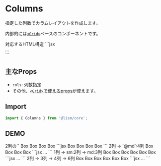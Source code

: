 
# Columns

指定した列数でカラムレイアウトを作成します。

内部的には[`<Grid>`](/docs/components/Grid)ベースのコンポーネントです。

<Demo>
	<Demo.Title>対応するHTML構造</Demo.Title>
	<Demo.Code>
	```jsx
	<div class="l--columns" style="--gtc:{cols}">...</div>
	```
	</Demo.Code>
</Demo>


## 主なProps
- `cols`: 列数指定
- その他、[`<Grid>`で使えるprops](/docs/components/Grid#props)が使えます。

## Import

```js
import { Columns } from '@lism/core';
```

## DEMO

<Demo className="has--box-guide">
	<Demo.Title>
		2列の`<Columns>`
	</Demo.Title>
	<Demo.Preview resize p={15}>
		<Columns cols={2} gap={20} className='has:itemGuide'>
			<Box bgc="pale" p="box">Box</Box>
			<Box bgc="pale" p="box">Box</Box>
			<Box bgc="pale" p="box">Box</Box>
			<Box bgc="pale" p="box">Box</Box>
		</Columns>
	</Demo.Preview>
	<Demo.Code>
		```jsx
		<Columns cols={2} gap={20}>
			<Box bgc="pale" p="box">Box</Box>
			<Box bgc="pale" p="box">Box</Box>
			<Box bgc="pale" p="box">Box</Box>
			<Box bgc="pale" p="box">Box</Box>
		</Columns>
		```
	</Demo.Code>
</Demo>


<Demo className="has--box-guide">
	<Demo.Title>
		2列 → `@md`:4列
	</Demo.Title>
	<Demo.Preview resize p={15}>
		<Columns cols={[2, null, 4]} gap={20} className='has:itemGuide'>
			<Box bgc="pale" p="box">Box</Box>
			<Box bgc="pale" p="box">Box</Box>
			<Box bgc="pale" p="box">Box</Box>
			<Box bgc="pale" p="box">Box</Box>
		</Columns>
	</Demo.Preview>
	<Demo.Code>
		```jsx
		<Columns cols={[2, null, 4]} gap={20}>
			...
		</Columns>
		```
	</Demo.Code>
</Demo>

<Demo className="has--box-guide">
	<Demo.Title>
		1列 → sm:2列 → md:3列
	</Demo.Title>
	<Demo.Preview resize p={15}>
		<Columns cols={[1, 2, 3]} gap={20} className='has:itemGuide'>
			<Box bgc="pale" p="box">Box</Box>
			<Box bgc="pale" p="box">Box</Box>
			<Box bgc="pale" p="box">Box</Box>
			<Box bgc="pale" p="box">Box</Box>
			<Box bgc="pale" p="box">Box</Box>
			<Box bgc="pale" p="box">Box</Box>
		</Columns>
	</Demo.Preview>
	<Demo.Code>
		```jsx
		<Columns cols={[1, 2, 3]} gap={20}>
			...
		</Columns>
		```
	</Demo.Code>
</Demo>

<Demo className="has--box-guide">
	<Demo.Title>
		2列 → 3列 → 4列 → 6列
	</Demo.Title>
	<Demo.Preview resize p={15}>
		<Columns cols={[2, 3, 4, 6]} gap={20} className='has:itemGuide'>
			<Box bgc="pale" p="box">Box</Box>
			<Box bgc="pale" p="box">Box</Box>
			<Box bgc="pale" p="box">Box</Box>
			<Box bgc="pale" p="box">Box</Box>
			<Box bgc="pale" p="box">Box</Box>
			<Box bgc="pale" p="box">Box</Box>
		</Columns>
	</Demo.Preview>
	<Demo.Code>
		```jsx
		<Columns cols={[2, 3, 4, 6]} gap={20}>
			...
		</Columns>
		```
	</Demo.Code>
</Demo>
